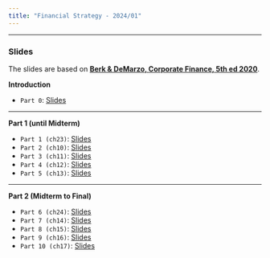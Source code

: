 ```yaml
---
title: "Financial Strategy - 2024/01"
---
```


___

###  Slides

The slides are based on [**Berk & DeMarzo, Corporate Finance, 5th ed 2020**](https://www.amazon.com.br/Corporate-Finance-Global-Jonathan-Berk/dp/1292304154).


**Introduction**

-   `Part 0`: [Slides](part_0.qmd) 

___

**Part 1 (until Midterm)**

-   `Part 1 (ch23)`: [Slides](part_1.qmd) 
-   `Part 2 (ch10)`: [Slides](part_2.qmd) 
-   `Part 3 (ch11)`: [Slides](part_3.qmd) 
-   `Part 4 (ch12)`: [Slides](part_4.qmd) 
-   `Part 5 (ch13)`: [Slides](part_5.qmd) 

___

**Part 2 (Midterm to Final)**

-   `Part 6 (ch24)`: [Slides](part_6.qmd) 
-   `Part 7 (ch14)`: [Slides](part_7.qmd) 
-   `Part 8 (ch15)`: [Slides](part_8.qmd) 
-   `Part 9 (ch16)`: [Slides](part_9.qmd) 
-   `Part 10 (ch17)`: [Slides](part_10.qmd) 






